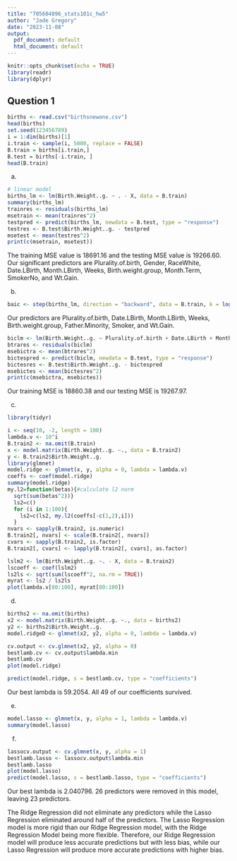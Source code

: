 ```yaml
---
title: "705604096_stats101c_hw5"
author: "Jade Gregory"
date: "2023-11-08"
output:
  pdf_document: default
  html_document: default
---
```


```r
knitr::opts_chunk$set(echo = TRUE)
library(readr)
library(dplyr)
```

## Question 1
```r
births <- read.csv("birthsnewone.csv")
head(births)
set.seed(123456789)
i = 1:dim(births)[1]
i.train <- sample(i, 5000, replace = FALSE)
B.train = births[i.train,]
B.test = births[-i.train, ]
head(B.train)
```

a)
```r
# linear model
births_lm <- lm(Birth.Weight..g. ~ . - X, data = B.train)
summary(births_lm)
trainres <- residuals(births_lm)
msetrain <- mean(trainres^2)
testpred <- predict(births_lm, newdata = B.test, type = "response")
testres <- B.test$Birth.Weight..g. - testpred
msetest <- mean(testres^2)
print(c(msetrain, msetest))
```

The training MSE value is 18691.16 and the testing MSE value is 19266.60. Our significant predictors are Plurality.of.birth, Gender, RaceWhite, Date.LBirth, Month.LBirth, Weeks, Birth.weight.group, Month.Term, SmokerNo, and Wt.Gain.

b)
```r
baic <- step(births_lm, direction = "backward", data = B.train, k = log(nrow(B.train)))
```

Our predictors are Plurality.of.birth, Date.LBirth, Month.LBirth, Weeks, Birth.weight.group, Father.Minority, Smoker, and Wt.Gain.

```r
biclm <- lm(Birth.Weight..g. ~ Plurality.of.birth + Date.LBirth + Month.LBirth + Weeks + Birth.weight.group + Father.Minority + Smoker + Wt.Gain, data = B.train)
btrares <- residuals(biclm)
msebictra <- mean(btrares^2)
bictespred <- predict(biclm, newdata = B.test, type = "response")
bictesres <- B.test$Birth.Weight..g. - bictespred
msebictes <- mean(bictesres^2)
print(c(msebictra, msebictes))
```

Our training MSE is 18860.38 and our testing MSE is 19267.97.

c)

```r
library(tidyr)
```

```r
i <- seq(10, -2, length = 100)
lambda.v <- 10^i
B.train2 <- na.omit(B.train)
x <- model.matrix(Birth.Weight..g. ~., data = B.train2)
y <- B.train2$Birth.Weight..g.
library(glmnet)
model.ridge <- glmnet(x, y, alpha = 0, lambda = lambda.v)
coeffs <- coef(model.ridge)
summary(model.ridge)
my.l2=function(betas){#calculate l2 norm
  sqrt(sum(betas^2))}
  ls2=c()
  for (i in 1:100){ 
    ls2=c(ls2, my.l2(coeffs[-c(1,2),i]))
  }
nvars <- sapply(B.train2, is.numeric)
B.train2[, nvars] <- scale(B.train2[, nvars])
cvars <- sapply(B.train2, is.factor)
B.train2[, cvars] <- lapply(B.train2[, cvars], as.factor)

lslm2 <- lm(Birth.Weight..g. ~. - X, data = B.train2)
lscoeff <- coef(lslm2)
ls2ls <- sqrt(sum(lscoeff^2, na.rm = TRUE))
myrat <- ls2 / ls2ls
plot(lambda.v[80:100], myrat[80:100])
```

d)
```r
births2 <- na.omit(births)
x2 <- model.matrix(Birth.Weight..g. ~., data = births2)
y2 <- births2$Birth.Weight..g.
model.ridgeD <- glmnet(x2, y2, alpha = 0, lambda = lambda.v)

cv.output <- cv.glmnet(x2, y2, alpha = 0)
bestlamb.cv <- cv.output$lambda.min
bestlamb.cv
plot(model.ridge)

predict(model.ridge, s = bestlamb.cv, type = "coefficients")
```

Our best lambda is 59.2054. All 49 of our coefficients survived.

e)
```r
model.lasso <- glmnet(x, y, alpha = 1, lambda = lambda.v)
summary(model.lasso)
```

f)
```r
lassocv.output <- cv.glmnet(x, y, alpha = 1)
bestlamb.lasso <- lassocv.output$lambda.min
bestlamb.lasso
plot(model.lasso)
predict(model.lasso, s = bestlamb.lasso, type = "coefficients")
```

Our best lambda is 2.040796. 26 predictors were removed in this model, leaving 23 predictors.

The Ridge Regression did not eliminate any predictors while the Lasso Regression eliminated around half of the predictors. The Lasso Regression model is more rigid than our Ridge Regression model, with the Ridge Regression Model being more flexible. Therefore, our Ridge Regression model will produce less accurate predictions but with less bias, while our Lasso Regression will produce more accurate predictions with higher bias.